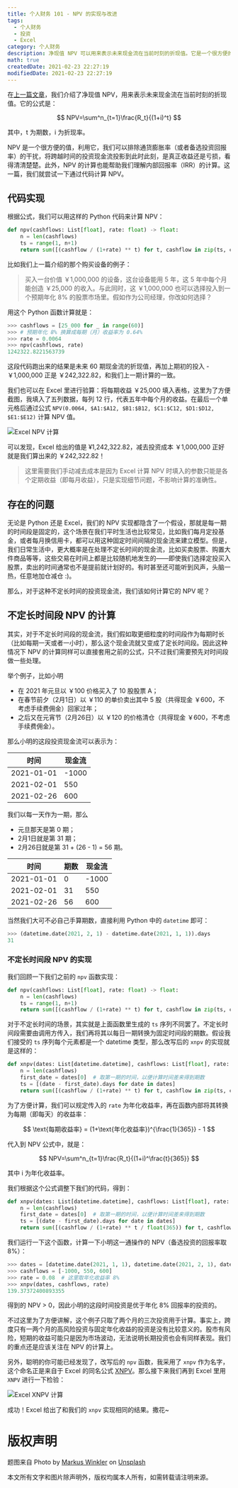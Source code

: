 ```yaml
---
title: 个人财务 101 - NPV 的实现与改进
tags:
  - 个人财务
  - 投资
  - Excel
category: 个人财务
description: 净现值 NPV 可以用来表示未来现金流在当前时刻的折现值。它是一个很方便的值，利用它，我们可以排除通货膨胀率（或者备选投资回报率）的干扰，将跨越时间的投资现金流投影到此时此刻，是真正收益还是亏损，看得清清楚楚。此外，NPV 的计算也能帮助我们理解内部回报率（IRR）的计算。这一篇，我们就尝试一下通过代码计算 NPV。
math: true
createdDate: 2021-02-23 22:27:19
modifiedDate: 2021-02-23 22:27:19
---
```


在[上一篇文章](/posts/personal-finance-101-rate-of-return)，我们介绍了净现值 NPV，用来表示未来现金流在当前时刻的折现值。它的公式是：

$$
NPV=\sum^n_{t=1}\frac{R_t}{(1+i)^t}
$$

其中，t 为期数，i 为折现率。

NPV 是一个很方便的值，利用它，我们可以排除通货膨胀率（或者备选投资回报率）的干扰，将跨越时间的投资现金流投影到此时此刻，是真正收益还是亏损，看得清清楚楚。此外，NPV 的计算也能帮助我们理解内部回报率（IRR）的计算。这一篇，我们就尝试一下通过代码计算 NPV。



## 代码实现
根据公式，我们可以用这样的 Python 代码来计算 NPV：

```python
def npv(cashflows: List[float], rate: float) -> float:
    n = len(cashflows)
    ts = range(1, n+1)
    return sum([(cashflow / (1+rate) ** t) for t, cashflow in zip(ts, cashflows)])
```

比如我们上一篇介绍的那个购买设备的例子：

> 买入一台价值 ￥1,000,000 的设备，这台设备能用 5 年，这 5 年中每个月能创造 ￥25,000 的收入。与此同时，这 ￥1,000,000 也可以选择投入到一个预期年化 8% 的股票市场里。假如作为公司经理，你改如何选择？


用这个 Python 函数计算就是：
```python
>>> cashflows = [25_000 for _ in range(60)]
>>> # 预期年化 8% 换算成每期（月）收益率为 0.64%
>>> rate = 0.0064
>>> npv(cashflows, rate)
1242322.8221563739
```
这段代码跑出来的结果是未来 60 期现金流的折现值，再加上期初的投入 -￥1,000,000 正是 ￥242,322.82，和我们上一期计算的一致。

我们也可以在 Excel 里进行验算：将每期收益 ￥25,000 填入表格，这里为了方便截图，我填入了五列数据，每列 12 行，代表五年中每个月的收益。在最后一个单元格后通过公式 `NPV(0.0064, $A1:$A12, $B1:$B12, $C1:$C12, $D1:$D12, $E1:$E12)` 计算 NPV 值。

![Excel NPV 计算](https://blog.mengqi.life/images/personal-finance-101-xnpv/Excel-NPV.png)


可以发现，Excel 给出的值是 ¥1,242,322.82，减去投资成本 ￥1,000,000 正好就是我们算出来的 ￥242,322.82！

> 这里需要我们手动减去成本是因为 Excel 计算 NPV 时填入的参数只能是各个定期收益（即每月收益），只是实现细节问题，不影响计算的准确性。

## 存在的问题

无论是 Python 还是 Excel，我们的 NPV 实现都隐含了一个假设，那就是每一期的时间段是固定的，这个场景在我们平时生活也比较常见，比如我们每月定投基金，或者每月换信用卡，都可以用这种固定时间间隔的现金流来建立模型。但是，我们日常生活中，更大概率是在处理不定长时间的现金流，比如买卖股票、购置大件商品等等，这些交易在时间上都是比较随机地发生的——即使我们选择定投买入股票，卖出的时间通常也不是提前就计划好的。有时甚至还可能听到风声，头脑一热，任意地加仓减仓 :)。

那么，对于这种不定长时间的投资现金流，我们该如何计算它的 NPV 呢？

## 不定长时间段 NPV 的计算
其实，对于不定长时间段的现金流，我们假如取更细粒度的时间段作为每期时长（比如每期一天或者一小时），那么这个现金流就又变成了定长时间段。因此这种情况下 NPV 的计算同样可以直接套用之前的公式，只不过我们需要预先对时间段做一些处理。

举个例子，比如小明
* 在 2021 年元旦以 ￥100 价格买入了 10 股股票 A；
* 在春节前夕（2月1日）以 ￥110 的单价卖出其中 5 股（共得现金 ￥600，不考虑手续费佣金）回家过年；
* 之后又在元宵节（2月26日）以 ￥120 的价格清仓（共得现金 ￥600，不考虑手续费佣金）。

那么小明的这段投资现金流可以表示为：

|    时间   | 现金流|
|----------|------|
|2021-01-01| -1000|
|2021-02-01|   550|
|2021-02-26|   600|

我们以每一天作为一期，那么
* 元旦那天是第 0 期；
* 2月1日就是第 31 期；
* 2月26日就是第 31 + (26 - 1) = 56 期。

|    时间   |期数| 现金流|
|----------|----|------|
|2021-01-01|  0 | -1000|
|2021-02-01| 31 |   550|
|2021-02-26| 56 |   600|

当然我们大可不必自己手算期数，直接利用 Python 中的 `datetime` 即可：

```python
>>> (datetime.date(2021, 2, 1) - datetime.date(2021, 1, 1)).days
31
```

### 不定长时间段 NPV 的实现
我们回顾一下我们之前的 `npv` 函数实现：

```python
def npv(cashflows: List[float], rate: float) -> float:
    n = len(cashflows)
    ts = range(1, n+1)
    return sum([(cashflow / (1+rate) ** t) for t, cashflow in zip(ts, cashflows)])
```

对于不定长时间的场景，其实就是上面函数里生成的 `ts` 序列不同罢了。不定长时间段需要由调用方传入，我们再将其以每日一期转换为固定时间段的期数。假设我们接受的 `ts` 序列每个元素都是一个 datetime 类型，那么改写后的 `xnpv` 的实现就是这样的：

```python
def xnpv(dates: List[datetime.datetime], cashflows: List[float], rate: float) -> float:
    n = len(cashflows)
    first_date = dates[0]  # 取第一期的时间，以便计算时间差来得到期数
    ts = [(date - first_date).days for date in dates]
    return sum([(cashflow / (1+rate) ** t) for t, cashflow in zip(ts, cashflows)])
```

为了方便计算，我们可以规定传入的 `rate` 为年化收益率，再在函数内部将其转换为每期（即每天）的收益率：

$$
\text{每期收益率} = (1+\text{年化收益率})^{\frac{1}{365}} - 1
$$

代入到 NPV 公式中，就是：

$$
NPV=\sum^n_{t=1}\frac{R_t}{(1+i)^\frac{t}{365}}
$$

其中 i 为年化收益率。

我们根据这个公式调整下我们的代码，得到：
```python
def xnpv(dates: List[datetime.datetime], cashflows: List[float], rate: float) -> float:
    n = len(cashflows)
    first_date = dates[0]  # 取第一期的时间，以便计算时间差来得到期数
    ts = [(date - first_date).days for date in dates]
    return sum([(cashflow / (1+rate) ** t / float(365)) for t, cashflow in zip(ts, cashflows)])
```

我们运行一下这个函数，计算一下小明这一通操作的 NPV（备选投资的回报率取 8%）：
```python
>>> dates = [datetime.date(2021, 1, 1), datetime.date(2021, 2, 1), datetime.date(2021, 2, 26)]
>>> cashflows = [-1000, 550, 600]
>>> rate = 0.08  # 这里取年化收益率 8%
>>> xnpv(dates, cashflows, rate)
139.37372400893355
```

得到的 NPV > 0，因此小明的这段时间投资是优于年化 8% 回报率的投资的。

不过这里为了方便讲解，这个例子只取了两个月的三次投资用于计算。事实上，跨度只有一两个月的高风险投资与固定年化收益的投资是没有比较意义的。股市有风险，短期的收益可能只是因为市场波动，无法说明长期投资也会有同样表现。我们的重点还是应该关注在 NPV 的计算上。

另外，聪明的你可能已经发现了，改写后的 `npv` 函数，我采用了 `xnpv` 作为名字，这个命名正是来自于 Excel 的同名公式 [XNPV](https://support.microsoft.com/en-us/office/xnpv-function-1b42bbf6-370f-4532-a0eb-d67c16b664b7)。那么接下来我们再到 Excel 里用 `XNPV` 进行一下检验：

![Excel XNPV 计算 ](https://blog.mengqi.life/images/personal-finance-101-xnpv/Excel-XNPV.png)

成功！Excel 给出了和我们的 `xnpv` 实现相同的结果。撒花~

# 版权声明
题图来自 <span>Photo by <a href="https://unsplash.com/@markuswinkler?utm_source=unsplash&amp;utm_medium=referral&amp;utm_content=creditCopyText">Markus Winkler</a> on <a href="https://unsplash.com/?utm_source=unsplash&amp;utm_medium=referral&amp;utm_content=creditCopyText">Unsplash</a></span>

本文所有文字和图片除声明外，版权均属本人所有，如需转载请注明来源。
